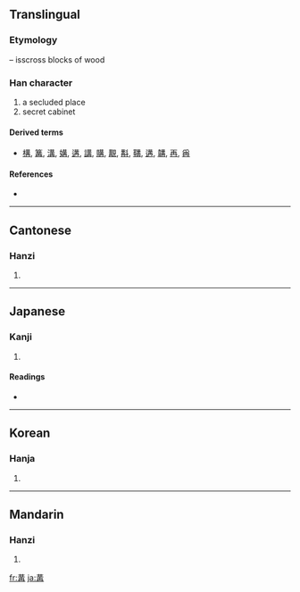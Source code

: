{{also|黄}}
==Translingual==

===Etymology===
{{liushu|p}} – isscross blocks of wood

===Han character===
{{Han char|rn=13|rad=冂|as=08|sn=10|four=5555<sub>7</sub>|canj=廿廿土月 (TTGB)}}

# a secluded place
# secret cabinet

====Derived terms====
* [[構]], [[篝]], [[溝]], [[媾]], [[遘]], [[講]], [[購]], [[覯]], [[斠]], [[鞲]], [[遘]], [[韝]], [[再]], [[爯]]

====References====
* {{Han ref|kx=0129.250|dkj=01540|dj=0291.160|hdz=10100.170|uh=5193|ud=20883|bh=D0E0|bd=53472}}

----

==Cantonese==

===Hanzi===
{{yue-hanzi|jyut=|y=gau3}}

# {{defn|Cantonese}}

----

==Japanese==

===Kanji===
{{ja-kanji|grade=|rs=冂08}}

# {{defn|Japanese}}

====Readings====
* {{ja-readings|on=[[こう]] (kō)|kun=[[かまえる]] (kamaeru)}}

----

==Korean==

===Hanja===
{{ko-hanja|hangeul=구|rv=gu|mr=ku}}

# {{defn|Korean}}

----

==Mandarin==

===Hanzi===
{{cmn-hanzi|pin=[[gōu]] ([[gou1]]), [[gòu]] ([[gou4]])|wg=kou<sup>1</sup>, kou<sup>4</sup>}}

# {{defn|Mandarin}}

[[fr:冓]]
[[ja:冓]]